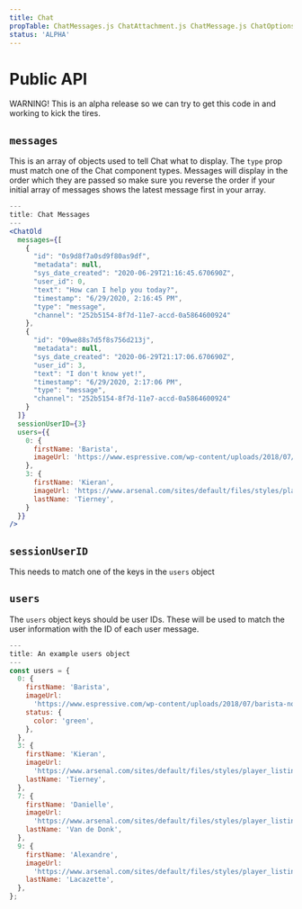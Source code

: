 ```yaml
---
title: Chat
propTable: ChatMessages.js ChatAttachment.js ChatMessage.js ChatOptions.js ChatSystem.js ChatTyping.js
status: 'ALPHA'
---
```


# Public API

WARNING! This is an alpha release so we can try to get this code in and working to kick the tires.

## `messages`

This is an array of objects used to tell Chat what to display. The `type` prop must match one of the Chat component types. Messages will display in the order which they are passed so make sure you reverse the order if your initial array of messages shows the latest message first in your array.

```jsx
---
title: Chat Messages
---
<ChatOld
  messages={[
    {
      "id": "0s9d8f7a0sd9f80as9df",
      "metadata": null,
      "sys_date_created": "2020-06-29T21:16:45.670690Z",
      "user_id": 0,
      "text": "How can I help you today?",
      "timestamp": "6/29/2020, 2:16:45 PM",
      "type": "message",
      "channel": "252b5154-8f7d-11e7-accd-0a5864600924"
    },
    {
      "id": "09we88s7d5f8s756d213j",
      "metadata": null,
      "sys_date_created": "2020-06-29T21:17:06.670690Z",
      "user_id": 3,
      "text": "I don't know yet!",
      "timestamp": "6/29/2020, 2:17:06 PM",
      "type": "message",
      "channel": "252b5154-8f7d-11e7-accd-0a5864600924"
    }
  ]}
  sessionUserID={3}
  users={{
    0: {
      firstName: 'Barista',
      imageUrl: 'https://www.espressive.com/wp-content/uploads/2018/07/barista-notalk-bubble.png',
    },
    3: {
      firstName: 'Kieran',
      imageUrl: 'https://www.arsenal.com/sites/default/files/styles/player_listing_image_400x252/public/images/Tierney_1045x658.jpg',
      lastName: 'Tierney',
    }
  }}
/>
```

## `sessionUserID`

This needs to match one of the keys in the `users` object

## `users`

The `users` object keys should be user IDs. These will be used to match the user information with the ID of each user message.

```javascript
---
title: An example users object
---
const users = {
  0: {
    firstName: 'Barista',
    imageUrl:
      'https://www.espressive.com/wp-content/uploads/2018/07/barista-notalk-bubble.png',
    status: {
      color: 'green',
    },
  },
  3: {
    firstName: 'Kieran',
    imageUrl:
      'https://www.arsenal.com/sites/default/files/styles/player_listing_image_400x252/public/images/Tierney_1045x658.jpg',
    lastName: 'Tierney',
  },
  7: {
    firstName: 'Danielle',
    imageUrl:
      'https://www.arsenal.com/sites/default/files/styles/player_listing_image_400x252/public/images/VandeDonk2_1045x658.jpg',
    lastName: 'Van de Donk',
  },
  9: {
    firstName: 'Alexandre',
    imageUrl:
      'https://www.arsenal.com/sites/default/files/styles/player_listing_image_400x252/public/images/Lacazette_1045x658_1.jpg',
    lastName: 'Lacazette',
  },
};
```
